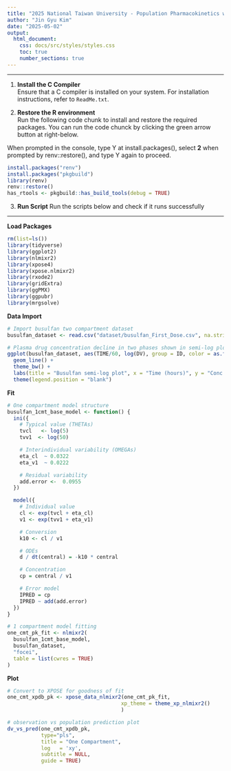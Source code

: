 ```yaml
---
title: "2025 National Taiwan University - Population Pharmacokinetics workshop: TEST"
author: "Jin Gyu Kim"
date: "2025-05-02"
output:
  html_document:
    css: docs/src/styles/styles.css
    toc: true
    number_sections: true
---
```


***
1. **Install the C Compiler**  
Ensure that a C compiler is installed on your system. For installation instructions, refer to `ReadMe.txt`.

2. **Restore the R environment**  
Run the following code chunk to install and restore the required packages.
You can run the code chunck by clicking the green arrow button at right-below.

When prompted in the console, type Y at install.packages(), select **2** when prompted by renv::restore(), and type Y again to proceed.
```r
install.packages("renv")
install.packages("pkgbuild")
library(renv)
renv::restore()
has_rtools <- pkgbuild::has_build_tools(debug = TRUE)
```

3. **Run Script**
Run the scripts below and check if it runs successfully

***

**Load Packages**
```r
rm(list=ls())
library(tidyverse)
library(ggplot2)
library(nlmixr2)
library(xpose4)
library(xpose.nlmixr2)
library(rxode2)
library(gridExtra)
library(ggPMX)
library(ggpubr)
library(mrgsolve)
```

**Data Import**
```r
# Import busulfan two compartment dataset
busulfan_dataset <- read.csv("dataset/busulfan_First_Dose.csv", na.strings = ".")

# Plasma drug concentration decline in two phases shown in semi-log plot
ggplot(busulfan_dataset, aes(TIME/60, log(DV), group = ID, color = as.factor(ID))) +
  geom_line() +
  theme_bw() +
  labs(title = "Busulfan semi-log plot", x = "Time (hours)", y = "Conc (mg/L)") +
  theme(legend.position = "blank")
```

**Fit**
```r
# One compartment model structure
busulfan_1cmt_base_model <- function() {
  ini({
    # Typical value (THETAs)
    tvcl   <- log(5)
    tvv1  <- log(50)

    # Interindividual variability (OMEGAs)
    eta_cl  ~ 0.0322
    eta_v1  ~ 0.0222

    # Residual variability
    add.error <-  0.0955
  })

  model({
    # Individual value
    cl <- exp(tvcl + eta_cl)
    v1 <- exp(tvv1 + eta_v1)

    # Conversion
    k10 <- cl / v1

    # ODEs
    d / dt(central) = -k10 * central

    # Concentration
    cp = central / v1

    # Error model
    IPRED = cp
    IPRED ~ add(add.error)
  })
}

# 1 compartment model fitting
one_cmt_pk_fit <- nlmixr2(
  busulfan_1cmt_base_model,
  busulfan_dataset,
  "focei",
  table = list(cwres = TRUE)
)
```

**Plot**
```r
# Convert to XPOSE for goodness of fit
one_cmt_xpdb_pk <- xpose_data_nlmixr2(one_cmt_pk_fit,
                                     xp_theme = theme_xp_nlmixr2()
                                     )

# observation vs population prediction plot
dv_vs_pred(one_cmt_xpdb_pk,
           type="pls",
           title = "One Compartment",
           log   = 'xy',
           subtitle = NULL,
           guide = TRUE)
```
